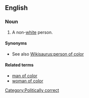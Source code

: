 ==English==

===Noun===
{{en-noun|sg=[[person]] [[of]] [[color]]|pl=people of color|pl2=persons of color}}

# {{US}} A non-[[white]] person.

====Synonyms====
* See also [[Wikisaurus:person of color]]

====Related terms====
* [[man of color]]
* [[woman of color]]

[[Category:Politically correct]]
